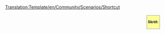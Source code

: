 <noinclude>[[Translation:Template/en/Community/Scenarios/Shortcut]]</noinclude><noinclude></noinclude><div style="border: 1px solid #999; background: #ffff99; margin: .3em .3em .3em 1em; padding: 3px; float: right; font-size:smaller; font-weight:bold">
Skrót:<br />{{{1|}}}
</div>